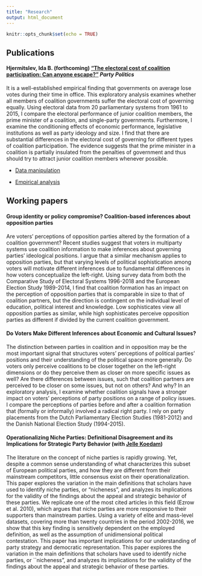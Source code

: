 ```yaml
---
title: "Research"
output: html_document
---
```


```r
knitr::opts_chunk$set(echo = TRUE)
```

## Publications
#### Hjermitslev, Ida B. (forthcoming) ["The electoral cost of coalition participation: Can anyone escape?"](http://journals.sagepub.com/doi/abs/10.1177/1354068818794216) *Party Politics*

It is a well-established empirical finding that governments on average lose votes during their time in office. This exploratory analysis examines whether all members of coalition governments suffer the electoral cost of governing equally. Using electoral data from 20 parliamentary systems from 1961 to 2015, I compare the electoral performance of junior coalition members, the prime minister of a coalition, and single-party governments. Furthermore, I examine the conditioning effects of economic performance, legislative institutions as well as party ideology and size. I find that there are substantial differences in the electoral cost of governing for different types of coalition participation. The evidence suggests that the prime minister in a coalition is partially insulated from the penalties of government and thus should try to attract junior coalition members whenever possible.
  
  * [Data manipulation](files/ElectoralCostData.R)
  
  * [Empirical analysis](files/ElectoralCostAnalysis.R)
  
  
## Working papers
#### Group identity or policy compromise? Coalition-based inferences about opposition parties

Are voters' perceptions of opposition parties altered by the formation of a coalition government? Recent studies suggest that voters in multiparty systems use coalition information to make inferences about governing parties' ideological positions. I argue that a similar mechanism applies to opposition parties, but that varying levels of political sophistication among voters will motivate different inferences due to fundamental differences in how voters conceptualize the left-right. Using survey data from both the Comparative Study of Electoral Systems 1996-2018 and the European Election Study 1989-2014, I find that coalition formation has an impact on the perception of opposition parties that is comparable in size to that of coalition partners, but the direction is contingent on the individual level of education, political interest and knowledge. Low sophisticates view all opposition parties as similar, while high sophisticates perceive opposition parties as different if divided by the current coalition government.

#### Do Voters Make Different Inferences about Economic and Cultural Issues?

The distinction between parties in coalition and in opposition may be the most important signal that structures voters' perceptions of political parties' positions and their understanding of the political space more generally. Do voters only perceive coalitions to be closer together on the left-right dimensions or do they perceive them as closer on more specific issues as well? Are there differences between issues, such that coalition partners are perceived to be closer on some issues, but not on others? And why? In an exploratory analysis, I examine whether coalition signals have a stronger impact on voters' perceptions of party positions on a range of policy issues. I compare the perceptions of parties before and after a coalition formation that (formally or informally) involved a radical right party. I rely on party placements from the Dutch Parliamentary Election Studies (1981-2012) and the Danish National Election Study (1994-2015).

#### Operationalizing Niche Parties: Definitional Disagreement and its Implications for Strategic Party Behavior (with [Jelle Koedam](http://jellekoedam.com))

The literature on the concept of niche parties is rapidly growing. Yet, despite a common sense understanding of what characterizes this subset of European political parties, and how they are different from their mainstream competitors, little consensus exist on their operationalization. This paper explores the variation in the main definitions that scholars have used to identify niche parties, or “nicheness”, and analyzes its implications for the validity of the findings about the appeal and strategic behavior of these parties. We replicate one of the most cited articles in this field (Ezrow et al. 2010), which argues that niche parties are more responsive to their supporters than mainstream parties. Using a variety of elite and mass-level datasets, covering more than twenty countries in the period 2002-2016, we show that this key finding is sensitively dependent on the employed definition, as well as the assumption of unidimensional political contestation. This paper has important implications for our understanding of party strategy and democratic representation. This paper explores the variation in the main definitions that scholars have used to identify niche parties, or ``nicheness", and analyzes its implications for the validity of the findings about the appeal and strategic behavior of these parties.

